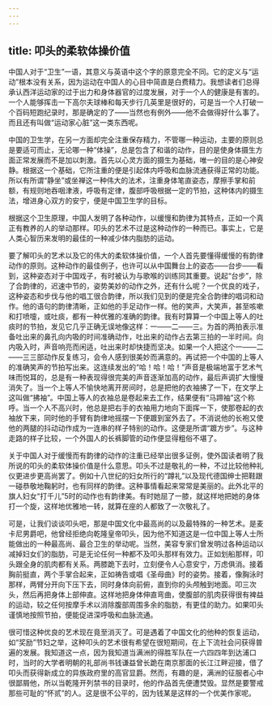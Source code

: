 ```yaml
---
---
---
```

title: 叩头的柔软体操价值
---




中国人对于“卫生”一语，其意义与英语中这个字的原意完全不同。它的定义与“运动”根本没有关系，因为运动在中国人的心目中简直是白费精力。我想读者们总得承认西洋运动家的过于出力和身体器官的过度发展，对于一个人的健康是有害的。一个人能够挥击一下高尔夫球棒和每天步行几英里是很好的，可是当一个人打破一个百码短跑纪录时，那是确定的了——当然也有例外——他不会做得好什么事了。而且还有叫做“运动家心脏”这一类东西呢。

中国的卫生学，在另一方面却完全注重保存精力，不管哪一种运动，主要的原则总是要适可而止，无论哪一种“体操”，总是包含了和谐的动作，目的是使身体摄生方面正常发展而不是加以刺激。首先以心灵方面的摄生为基础，唯一的目的是心神安静。根据这一个基础，它所注重的便是引起体内呼吸和血脉流通获得正常的功能。所以有所谓“静坐”或坐禅这一种伟大的法术，注重身体笔直姿态，摩擦手掌和前额，有规则地吞咽津液，呼吸有定律，腹部呼吸根据一定的节拍，这种体内的摄生法，增进身心双方的安宁，便是中国卫生学的目标。

根据这个卫生原理，中国人发明了各种动作，以缓慢和韵律为其特点，正如一个真正有教养的人的举动那样。叩头的艺术不过是这种动作的一种而已。事实上，它是人类心智历来发明的最佳的一种减少体内脂肪的运动。

要了解叩头的艺术以及它的伟大的柔软体操价值，一个人首先要懂得缓慢的有韵律动作的原则。这种动作的最佳例子，也许可以从中国舞台上的姿态——台步——看到，这种姿态对于中国戏子，有时被认为与歌喉的训练同其重要。说起“台步”，除了合韵律的，迟速中节的，姿势美妙的动作之外，还有什么呢？一个优良的戏子，这种姿态和步伐与他的唱工很合韵律，所以我们见到的便是完全合韵律的唱词和动作。他的语句的韵律清晰，正如他的手足动作一样。他的笑声，大笑声，甚至咳嗽和打喷嚏，或吐痰，都有一种优雅的准确的韵律。我有时算算一个中国上等人的吐痰时的节拍，发见它几乎正确无误地像这样：一——二——三。为首的两拍表示准备吐出来的鼻孔向内吸的时间准确动作，吐出来的动作占去第三拍的一半时间。向内吸入时，声音响亮而闲适，吐出来时却快捷而坚决。如果一个人把这个一——二——三三部动作反复练习，会令人感到很美妙而满意的。再试把一个中国的上等人的准确笑声的节拍写出来。这连续发出的“哈！哈！哈！”声音是极端地富于艺术气味而悦耳的，总是有一种表现得很完美的声音逐渐加高的动作，最后声调扩大慢慢消失了。当一个上等人不愉快地离开房间时，总是把他的衣袖拂了一下，在文学上这叫做“拂袖”。中国上等人的衣袖总是卷起来去工作，结果便有“马蹄袖”这个称呼。当一个人不高兴时，他总是把右手的衣袖用力地向下面挥一下，使那卷起的衣袖放下来，同时他的手臂有韵律地摇摆一下便踱到室外去了。不消说他的长袍又使他的两腿的抖动动作成为一连串的样子特别的动作。这便是所谓“踱方步”。与这种走路的样子比较，一个外国人的长裤脚管的动作便显得粗俗不堪了。

关于中国人对于缓慢而有韵律的动作的注重已经举出很多证例，使外国读者明了我所说的叩头的柔软体操价值是什么意思。叩头不过是敬礼的一种，不过比较他种礼仪更进步更高尚罢了。例如十八世纪的妇女所行的“蹲礼”以及现代德国绅士把鞋跟一碰恭敬地鞠躬时，也有同样的韵律。这种事情看起来常常是美丽的。此外北平的旗人妇女“打千儿”5时的动作也有韵律美。有时她屈了一膝，就这样地把她的身体打一个旋，这样地优雅地一转，就算在座的人都致了一次敬礼了。

可是，让我们谈谈叩头吧，那是中国文化中最高尚的以及最特殊的一种艺术。是麦卡尼男爵吧，他曾经拒绝向乾隆皇帝叩头，因为他不知道这是一位中国上等人士所能做出的一种最高尚、最合卫生的举动呢。当然，美容专家们曾发明过各种运动以减掉妇女们的脂肪，可是无论任何一种都不及叩头那样有效力。正如划船那样，叩头跟全身的肌肉都有关系。两膝跪下去时，立刻便令人心意安宁，万虑俱消。接着胸前挺直，两个手掌合起来，正如祷告或唱《圣母曲》时的姿势。接着，像胸泳时那样，两臂分开向下压下去，同时身体向前俯，直到你的头颅触到地面。叩三次头，然后再把身体上部伸直。这样地把身体伸直弯曲，使腹部的肌肉获得很有裨益的运动，较之任何按摩手术以消除腹部周围多余的脂肪，有更佳的助力。如果叩头谨慎地按照节拍，便能促进深呼吸和血脉流通。

很可惜这种优良的艺术现在竟至消灭了。可是遇着了中国文化的他种的恢复运动，如“奖励”节妇之举，这种叩头的艺术很有希望在很短期间，在上下流社会问获得普遍的发展。我知道这一点，因为我知道当满洲的得胜军队在一六四四年到达浦口时，当时的大学者明朝的礼部尚书钱谦益曾长跪在南京那面的长江江畔迎接，借了叩头而获得新成立的异族政府里的高官显爵。然而，有趣的是，满洲的征服者心中很鄙屑他，所以当乾隆开列禁书的目录时，他的作品首先便遭焚毁。显然是要警戒那些可耻的“怀贰”的人。这是很不公平的，因为钱某是这样的一个优美作家呢。